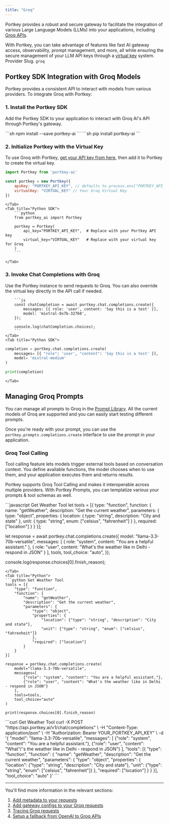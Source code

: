 ```yaml
---
title: "Groq"
---
```


Portkey provides a robust and secure gateway to facilitate the integration of various Large Language Models (LLMs) into your applications, including [Groq APIs](https://console.groq.com/docs/quickstart).

With Portkey, you can take advantage of features like fast AI gateway access, observability, prompt management, and more, all while ensuring the secure management of your LLM API keys through a [virtual key](/product/ai-gateway/virtual-keys) system.
<Note>
Provider Slug. `groq`
</Note>
## Portkey SDK Integration with Groq Models

Portkey provides a consistent API to interact with models from various providers. To integrate Groq with Portkey:

### 1\. Install the Portkey SDK

Add the Portkey SDK to your application to interact with Groq AI's API through Portkey's gateway.

<Tabs>
    <Tab title="NodeJS">
        ```sh
        npm install --save portkey-ai
        ```
    </Tab>
    <Tab title="Python">
        ```sh
        pip install portkey-ai
        ```
    </Tab>

  </Tabs>




### 2\. Initialize Portkey with the Virtual Key

To use Groq with Portkey, [get your API key from here](https://console.groq.com/keys), then add it to Portkey to create the virtual key.

<Tabs>
    <Tab title="NodeJS SDK">

```js
import Portkey from 'portkey-ai'

const portkey = new Portkey({
    apiKey: "PORTKEY_API_KEY", // defaults to process.env["PORTKEY_API_KEY"]
    virtualKey: "VIRTUAL_KEY" // Your Groq Virtual Key
})
```
    </Tab>
    <Tab title="Python SDK">
        ```python
        from portkey_ai import Portkey

        portkey = Portkey(
            api_key="PORTKEY_API_KEY",  # Replace with your Portkey API key
            virtual_key="VIRTUAL_KEY"   # Replace with your virtual key for Groq
        )
        ```

    </Tab>

  </Tabs>



### **3\. Invoke Chat Completions with** Groq

Use the Portkey instance to send requests to Groq. You can also override the virtual key directly in the API call if needed.

<Tabs>
    <Tab title="NodeJS SDK">

        ```js
        const chatCompletion = await portkey.chat.completions.create({
            messages: [{ role: 'user', content: 'Say this is a test' }],
            model: 'mixtral-8x7b-32768',
        });

        console.log(chatCompletion.choices);
        ```
    </Tab>
    <Tab title="Python SDK">

```python
completion = portkey.chat.completions.create(
    messages= [{ "role": 'user', "content": 'Say this is a test' }],
    model= 'mistral-medium'
)

print(completion)
```

    </Tab>

  </Tabs>


## Managing Groq Prompts

You can manage all prompts to Groq in the [Prompt Library](/product/prompt-library). All the current models of Groq are supported and you can easily start testing different prompts.

Once you're ready with your prompt, you can use the `portkey.prompts.completions.create` interface to use the prompt in your application.



### Groq Tool Calling
Tool calling feature lets models trigger external tools based on conversation context. You define available functions, the model chooses when to use them, and your application executes them and returns results.

Portkey supports Groq Tool Calling and makes it interoperable across multiple providers. With Portkey Prompts, you can templatize various your prompts & tool schemas as well.

<Card title="Supported Groq Models with Tool Calling" href="https://console.groq.com/docs/tool-use#supported-models">

</Card>

<Tabs>
<Tab title="Node.js">
```javascript Get Weather Tool
let tools = [{
    type: "function",
    function: {
        name: "getWeather",
        description: "Get the current weather",
        parameters: {
            type: "object",
            properties: {
                location: { type: "string", description: "City and state" },
                unit: { type: "string", enum: ["celsius", "fahrenheit"] }
            },
            required: ["location"]
        }
    }
}];

let response = await portkey.chat.completions.create({
    model: "llama-3.3-70b-versatile",
    messages: [
        { role: "system", content: "You are a helpful assistant." },
        { role: "user", content: "What's the weather like in Delhi - respond in JSON" }
    ],
    tools,
    tool_choice: "auto",
});

console.log(response.choices[0].finish_reason);
```
</Tab>
<Tab title="Python">
```python Get Weather Tool
tools = [{
    "type": "function",
    "function": {
        "name": "getWeather",
        "description": "Get the current weather",
        "parameters": {
            "type": "object",
            "properties": {
                "location": {"type": "string", "description": "City and state"},
                "unit": {"type": "string", "enum": ["celsius", "fahrenheit"]}
            },
            "required": ["location"]
        }
    }
}]

response = portkey.chat.completions.create(
    model="llama-3.3-70b-versatile",
    messages=[
        {"role": "system", "content": "You are a helpful assistant."},
        {"role": "user", "content": "What's the weather like in Delhi - respond in JSON"}
    ],
    tools=tools,
    tool_choice="auto"
)

print(response.choices[0].finish_reason)
```
</Tab>
<Tab title="cURL">
```curl Get Weather Tool
curl -X POST "https://api.portkey.ai/v1/chat/completions" \
     -H "Content-Type: application/json" \
     -H "Authorization: Bearer YOUR_PORTKEY_API_KEY" \
     -d '{
       "model": "llama-3.3-70b-versatile",
       "messages": [
         {"role": "system", "content": "You are a helpful assistant."},
         {"role": "user", "content": "What'\''s the weather like in Delhi - respond in JSON"}
       ],
       "tools": [{
         "type": "function",
         "function": {
           "name": "getWeather",
           "description": "Get the current weather",
           "parameters": {
             "type": "object",
             "properties": {
               "location": {"type": "string", "description": "City and state"},
               "unit": {"type": "string", "enum": ["celsius", "fahrenheit"]}
             },
             "required": ["location"]
           }
         }
       }],
       "tool_choice": "auto"
     }'
```
</Tab>
<Tab title="Portkey Prompts">
</Tab>
</Tabs>




---

You'll find more information in the relevant sections:

1. [Add metadata to your requests](/product/observability/metadata)
2. [Add gateway configs to your Groq](/product/ai-gateway/configs)[ requests](/product/ai-gateway/configs)
3. [Tracing Groq requests](/product/observability/traces)
4. [Setup a fallback from OpenAI to Groq APIs](/product/ai-gateway/fallbacks)
